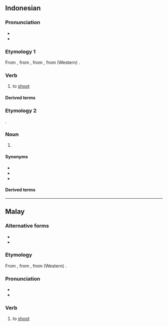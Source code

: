 ==Indonesian==

===Pronunciation===
* {{IPA|id|/tembaʔ/}}
* {{rhymes|id|embaʔ|baʔ|aʔ}}

===Etymology 1===
From {{inh|id|ms|tembak}}, from {{inh|id|ms-cla|tembak}}, from {{der|id|poz-mly-pro|*timbak}}, from (Western) {{der|id|poz-pro|*ti(m)bak}}.

===Verb===
{{id-verb}}

# to [[shoot]] {{gloss|to fire a shot}}

====Derived terms====
{{der4|id|
| bertembakan
| menembak
| menembaki
| menembakkan
| penembak
| penembakan
| petembak
| tembak-menembak
| tembak-tembakan
| tembakan
| tertembak
|}}

===Etymology 2===
{{sl|id|min|tembak}}.

===Noun===
{{id-noun}}

# {{rfdef|id}}

====Synonyms====
* {{l|id|arah}}
* {{l|id|maksud}}
* {{l|id|tuju}}

====Derived terms====
{{der4|id|
| menembak
|}}



----

==Malay==

===Alternative forms===
* {{l|ms|timbak}}
* {{l|ms|تيمبق|sc=Arab}}

===Etymology===
From {{m|ms|timbak}}, from {{der|ms|poz-mly-pro|*timbak}}, from (Western) {{der|ms|poz-pro|*ti(m)bak}}.

===Pronunciation===
* {{IPA|ms|/tembaʔ/}}
* {{rhymes|ms|embaʔ|baʔ|aʔ}}

===Verb===
{{head|ms|verb|Jawi spelling|تيمبق}}

# to [[shoot]] {{gloss|to fire a shot}}